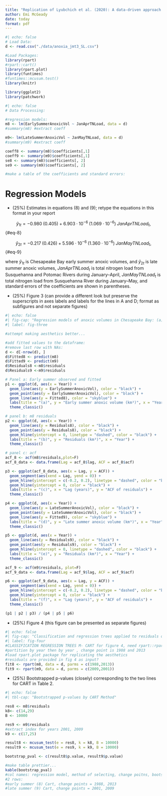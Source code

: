 ```yaml
---
title: "Replication of Lyubchich et al. (2020): A data-driven approach to detecting change points in linear regression models"
author: Emi McGeady
date: today
format: pdf
---
```


```r
#| echo: false
# Load Data:
d <- read.csv("./data/anoxia_jmt3_SL.csv")

#Load Packages:
library(rpart)
#rpart::cart()
library(rpart.plot)
library(funtimes)
#funtimes::mcusum.test()
library(knitr)

library(ggplot2)
library(patchwork)
```

```r
#| echo: false
# Data Processing:

#regression models:
m8 <- lm(EarlySummerAnoxicVol ~ JanAprTNLoad, data = d)
#summary(m8) #extract coeff

m9<- lm(LateSummerAnoxicVol ~ JanMayTNLoad, data = d)
#summary(m9) #extract coeff

coeff8 <- summary(m8)$coefficients[,1]
coeff9 <- summary(m9)$coefficients[,1]
se8 <- summary(m8)$coefficients[, 2]
se9 <- summary(m9)$coefficients[, 2]

#make a table of the coefficients and standard errors:

```
# Regression Models
- (25%) Estimates in equations (8) and (9); retype the equations in this format in your report

$$
\hat{y}_{1t} = -0.980 \; (0.405) + 6.903 \cdot 10^{-6} \; (1.069 \cdot 10^{-6}) \; JanAprTNLoad_{t},
\tag{8}
$$ {#eq-8}

$$
\hat{y}_{2t} = -0.217 \; (0.426) + 5.596 \cdot 10^{-6} \; (1.360\cdot10^{-6}) \; JanMayTNLoad_{t},
\tag{9}
$$ {#eq-9}

where $\hat{y}_{1t}$ is Chesapeake Bay early summer anoxic volumes, and $\hat{y}_{2t}$ is late summer anoxic volumes, $JanAprTNLoad_{t}$ is total nitrogen load from Susquehanna and Potomac Rivers during January–April, $JanMayTNLoad_{t}$ is total nitrogen load from Susquehanna River during January–May, and standard errors of the coefficients are shown in parentheses.

- (25%) Figure 3 (can provide a different look but preserve the superscripts in axes labels and labels for the lines in A and D; format as subfigures and not separate figures)
```r
#| echo: false
#| fig-cap: "Regression models of anoxic volumes in Chesapeake Bay: (a) anoxic volumes in early summer, fitted with (8); (d) anoxic volumes in late summer, fitted with (9); (b, e) respective residuals; (c, f) sample autocorrelation functions (ACFs) of the residuals"
#| label: fig-three

#attempt making aesthetics better...

#add fitted values to the dataframe:
#remove last row with NAs:
d <- d[-nrow(d), ]
d$Fitted8 <- predict(m8)
d$Fitted9 <- predict(m9)
d$Residuals8 <-m8$residuals
d$Residuals9 <-m9$residuals

# Panel a: Early summer observed and fitted
p1 <- ggplot(d, aes(x = Year)) +
  geom_line(aes(y = EarlySummerAnoxicVol), color = "black") +
  geom_point(aes(y = EarlySummerAnoxicVol), color = "black") +
  geom_line(aes(y = Fitted8), color = "skyblue") +
  labs(title = "(a)", y = "Early summer anoxic volume (km³)", x = "Year") +
  theme_classic()

# panel b: m8 residuals
p2 <- ggplot(d, aes(x = Year)) +
  geom_line(aes(y = Residuals8), color = "black") +
  geom_point(aes(y = Residuals8), color = "black") +
  geom_hline(yintercept = 0, linetype = "dashed", color = "black") +
  labs(title = "(b)", y = "Residuals (km³)", x = "Year") +
  theme_classic()

# panel c: acf
acf_8 <- acf(m8$residuals,plot=F)
acf_8_data <- data.frame(Lag = acf_8$lag, ACF = acf_8$acf)

p3 <- ggplot(acf_8_data, aes(x = Lag, y = ACF)) +
  geom_segment(aes(xend = Lag, yend = 0)) +
  geom_hline(yintercept = c(-0.2, 0.2), linetype = "dashed", color = "blue") +
  geom_hline(yintercept = 0, color = "black") +
  labs(title = "(c)", x = "Lag (years)", y = "ACF of residuals") +
  theme_classic()

p4 <- ggplot(d, aes(x = Year)) +
  geom_line(aes(y = LateSummerAnoxicVol), color = "black") +
  geom_point(aes(y = LateSummerAnoxicVol), color = "black") +
  geom_line(aes(y = Fitted9), color = "skyblue") +
  labs(title = "(d)", y = "Late summer anoxic volume (km³)", x = "Year") +
  theme_classic()

p5 <- ggplot(d, aes(x = Year)) +
  geom_line(aes(y = Residuals9), color = "black") +
  geom_point(aes(y = Residuals9), color = "black") +
  geom_hline(yintercept = 0, linetype = "dashed", color = "black") +
  labs(title = "(e)", y = "Residuals (km³)", x = "Year") +
  theme_classic()

acf_9 <- acf(m9$residuals, plot=F)
acf_9_data <- data.frame(Lag = acf_9$lag, ACF = acf_9$acf)

p6 <- ggplot(acf_9_data, aes(x = Lag, y = ACF)) +
  geom_segment(aes(xend = Lag, yend = 0)) +
  geom_hline(yintercept = c(-0.2, 0.2), linetype = "dashed", color = "blue") +
  geom_hline(yintercept = 0, color = "black") +
  labs(title = "(f)", x = "Lag (years)", y = "ACF of residuals") +
  theme_classic()

(p1 | p2 | p3) / (p4 | p5 | p6)
```

- (25%) Figure 4 (this figure can be presented as separate figures)
```r
#| echo: false
#| fig-cap: "Classification and regression trees applied to residuals of (a) model (8) for anoxic volumes in early summer, and (b) model (9) for anoxic volumes in late summer. For each node, the average value of the residuals is reported along with the node size expressed as percentage of the total sample size T = 33"
#| label: fig-four
#CLASSIFICATION REGRESSION TREES M- CART for figure 4, need rpart::rpart package and function
#partition by year then by year , change point is 1988 and 2013
#load rpart.plot package for replicating the aesthetics
#residuals are provided in fig 4 as input?
fit8 <- rpart(m8, data = d, parms = c(1988,2013))
fit9 <- rpart(m9, data = d, parms = c(2009,2001))

```

- (25%) Bootstrapped p-values (closely) corresponding to the two lines for CART in Table 2.
```r
#| echo: false
#| tbl-cap: "Bootstrapped p-values by CART Method"

res8 <- m8$residuals
k8<- c(14,29)
B <- 10000

res9 <- m9$residuals
#extract index for years 2001, 2009
k9 <- c(17,25)

result8 <- mcusum_test(e = res8, k = k8, B = 10000)
result9 <- mcusum_test(e = res9, k = k9, B = 10000)

bootstrap_pval <- c(result8$p.value, result9$p.value)

#make table prettier...
kable(bootstrap_pval)
#col names: regression model, method of selecting, change poitns, bootstrapped p-value
#2 rows:
#early summer (8) Cart, change points = 1988, 2013
#late summer (9) Cart, change points = 2001, 2009


```

